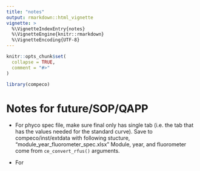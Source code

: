 ```yaml
---
title: "notes"
output: rmarkdown::html_vignette
vignette: >
  %\VignetteIndexEntry{notes}
  %\VignetteEngine{knitr::rmarkdown}
  %\VignetteEncoding{UTF-8}
---
```


```r
knitr::opts_chunk$set(
  collapse = TRUE,
  comment = "#>"
)
```

```r
library(compeco)
```

# Notes for future/SOP/QAPP

- For phyco spec file, make sure final only has single tab (i.e. the tab that has the values needed for the standard curve).  Save to compeco/inst/extdata with following stucture, "module_year_fluorometer_spec.xlsx"  Module, year, and fluorometer come from `ce_convert_rfus()` arguments.

- For

